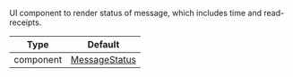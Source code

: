 UI component to render status of message, which includes time and read-receipts.

| Type | Default |
| - | - |
| component | [MessageStatus](/reactnative/ui-components/message-status) |
